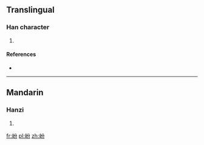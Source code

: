 ==Translingual==

===Han character===
{{Han char|rn=46|rad=山|as=04|sn=7|four=|canj=山金尸竹 (UCSH)}}

# {{defn|Han|sort=山04}}

====References====
* {{Han ref|kx=0308.210|dkj=07933|dj=0608.030|hdz=10764.010|uh=5C8E|ud=23694}}

----

==Mandarin==

===Hanzi===
{{cmn-hanzi|pin=[[fēn]] ([[fen1]])|wg=fen<sup>1</sup>}}

# {{defn|lang=cmn|sort=山04}}

[[fr:岎]]
[[pl:岎]]
[[zh:岎]]
